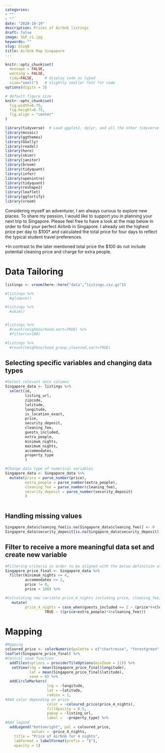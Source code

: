 ```yaml
---
categories:
- ""
- ""
date: "2020-10-19"
description: Prices of Airbnb listings
draft: false
image: SGP_v1.jpg
keywords: ""
slug: blog8
title: Airbnb Map Singapore
---
```


```r
knitr::opts_chunk$set(
  message = FALSE, 
  warning = FALSE, 
  tidy=FALSE,     # display code as typed
  size="small")   # slightly smaller font for code
options(digits = 3)

# default figure size
knitr::opts_chunk$set(
  fig.width=6.75, 
  fig.height=6.75,
  fig.align = "center"
)
```


```r
library(tidyverse)  # Load ggplot2, dplyr, and all the other tidyverse packages
library(mosaic)
library(ggthemes)
library(GGally)
library(readxl)
library(here)
library(skimr)
library(janitor)
library(broom)
library(tidyquant)
library(infer)
library(openintro)
library(tidyquant)
library(reshape2)
library(leaflet)
library(ggfortify)
library(vroom)
```

Considering myself an adventurer, I am always curious to explore new places. To share my passion, I would like to support you in planning your next trip to Singapore. Please feel free to have a look at the map below in order to find your perfect Airbnb in Singapore. I already set the highest price per day to $100* and calculated the total price for four days to reflect the typical student travel preferences.



*In contrast to the later mentioned total price the $100 do not include potential cleaning price and charge for extra people.

# Data Tailoring

```r

listings <- vroom(here::here("data","listings.csv.gz"))

#listings %>%
  #glimpse()

#listings %>%
  #skim()


#listings %>%
  #count(neighbourhood,sort=TRUE) %>%
  #filter(n>100)

#listings %>%
  #count(neighbourhood_group_cleansed,sort=TRUE)

```


## Selecting specific variables and changing data types

```r

#Select relevant data columns
Singapore_data <- listings %>% 
  select(id, 
         listing_url,
         zipcode,
         latitude,
         longitude,
         is_location_exact,
         price,
         security_deposit,
         cleaning_fee,
         guests_included,
         extra_people,
         minimum_nights,
         maximum_nights,
         accommodates,
         property_type
         )

#Change data type of numerical variables
Singapore_data <- Singapore_data %>%
  mutate(price = parse_number(price),
         extra_people = parse_number(extra_people),
         cleaning_fee = parse_number(cleaning_fee),
         security_deposit = parse_number(security_deposit)
         )



```


## Handling missing values

```r

Singapore_data$cleaning_fee[is.na(Singapore_data$cleaning_fee)] <- 0
Singapore_data$security_deposit[is.na(Singapore_data$security_deposit)] <- 0


```


## Filter to receive a more meaningful data set and create new variable

```r

#Filtering criteria in order to be aligned with the below definition of new variables
Singapore_price_final <- Singapore_data %>%
  filter(minimum_nights <= 4,
         accommodates >= 2,
         price != 0,
         price < 100) %>%

#Calculating new variable price_4_nights including price, cleaning_fee, guests_included, extra_people
   mutate(
         price_4_nights = case_when(guests_included >= 2 ~ (price*4+cleaning_fee),
                  TRUE ~ ((price+extra_people)*4+cleaning_fee)))


```


# Mapping

```r

#Mapping
coloured_price <- colorNumeric(palette = c("chartreuse", "forestgreen", "deepskyblue", "dodgerblue2", "gold", "goldenrod2", "firebrick1", "firebrick4" ), Singapore_price_final$price_4_nights)
leaflet(Singapore_price_final) %>%
#Control zoom function
  addTiles(options = providerTileOptions(minZoom = 11)) %>%
   setView(lng = mean(Singapore_price_final$longitude),
           lat = mean(Singapore_price_final$latitude), 
           zoom = 6) %>%
  addCircleMarkers(
                   lng = ~longitude,
                   lat = ~latitude,
                   radius = 1,
#Add color depending on price
                   color = ~coloured_price(price_4_nights),
                   fillOpacity = 0.5,
                   popup = ~listing_url,
                   label =  ~property_type) %>%
#Add legend
  addLegend("bottomright", pal = coloured_price, 
            values = ~price_4_nights,
    title = "Price of Airbnb for 4 nights",
    labFormat = labelFormat(prefix = "$"),
    opacity = 1)
```

